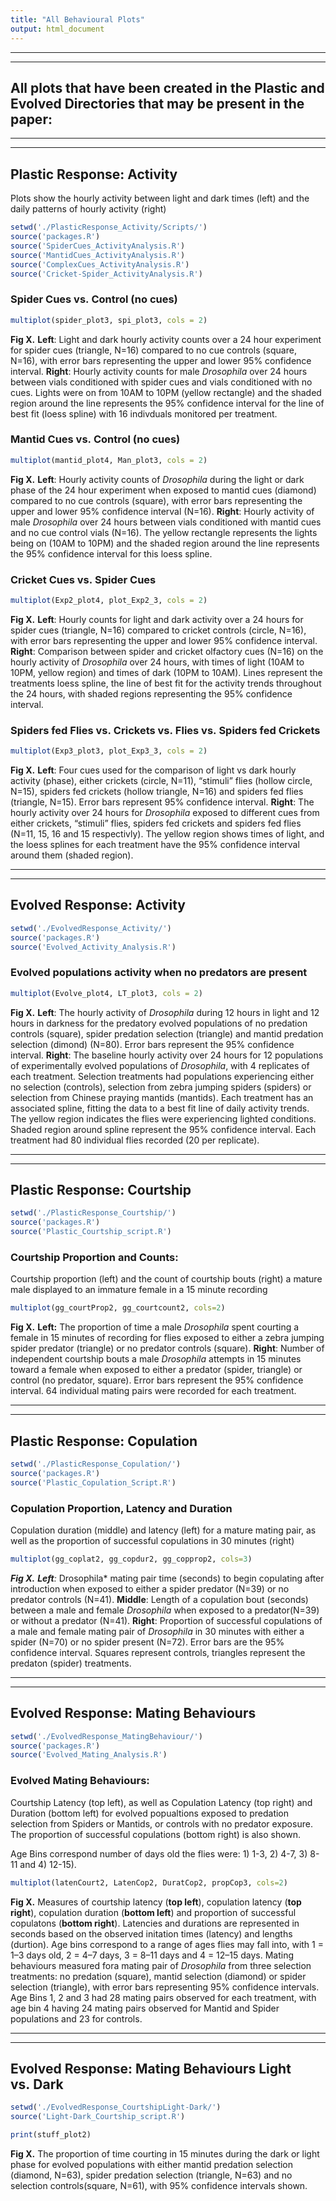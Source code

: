 ```yaml
---
title: "All Behavioural Plots"
output: html_document
---
```


________________________________________________________________
________________________________________________________________
## All plots that have been created in the Plastic and Evolved Directories that may be present in the paper:
________________________________________________________________
________________________________________________________________
## Plastic Response: Activity

Plots show the hourly activity between light and dark times (left) and the daily patterns of hourly activity (right)

```r
setwd('./PlasticResponse_Activity/Scripts/')
source('packages.R')
source('SpiderCues_ActivityAnalysis.R')
source('MantidCues_ActivityAnalysis.R')
source('ComplexCues_ActivityAnalysis.R')
source('Cricket-Spider_ActivityAnalysis.R')
```

### Spider Cues vs. Control (no cues)
```r
multiplot(spider_plot3, spi_plot3, cols = 2)
```

**Fig X.** **Left**: Light and dark hourly activity counts over a 24 hour experiment for spider cues (triangle, N=16) compared to no cue controls (square, N=16), with error bars representing the upper and lower 95% confidence interval. **Right**: Hourly activity counts for male *Drosophila* over 24 hours between vials conditioned with spider cues and vials conditioned with no cues. Lights were on from 10AM to 10PM (yellow rectangle) and the shaded region around the line represents the 95% confidence interval for the line of best fit (loess spline) with 16 indivduals monitored per treatment.

### Mantid Cues vs. Control (no cues)
```r
multiplot(mantid_plot4, Man_plot3, cols = 2)
```

**Fig X.** **Left**: Hourly activity counts of *Drosophila* during the light or dark phase of the 24 hour experiment when exposed to mantid cues (diamond) compared to no cue controls (square), with error bars representing the upper and lower 95% confidence interval (N=16). **Right**: Hourly activity of male *Drosophila* over 24 hours between vials conditioned with mantid cues and no cue control vials (N=16). The yellow rectangle represents the lights being on (10AM to 10PM) and the shaded region around the line represents the 95% confidence interval for this loess spline.


### Cricket Cues vs. Spider Cues
```r
multiplot(Exp2_plot4, plot_Exp2_3, cols = 2)
```

**Fig X.** **Left**: Hourly counts for light and dark activity over a 24 hours for spider cues (triangle, N=16) compared to cricket controls (circle, N=16), with error bars representing the upper and lower 95% confidence interval. **Right**: Comparison between spider and cricket olfactory cues (N=16) on the hourly activity of *Drosophila* over 24 hours, with times of light (10AM to 10PM, yellow region) and times of dark (10PM to 10AM). Lines represent the treatments loess spline, the line of best fit for the activity trends throughout the 24 hours, with shaded regions representing the 95% confidence interval.

### Spiders fed Flies vs. Crickets vs. Flies vs. Spiders fed Crickets
```r
multiplot(Exp3_plot3, plot_Exp3_3, cols = 2)
```

**Fig X.** **Left**: Four cues used for the comparison of light vs dark hourly activity (phase), either crickets (circle, N=11), “stimuli” flies (hollow circle, N=15), spiders fed crickets (hollow triangle, N=16) and spiders fed flies (triangle, N=15). Error bars represent 95% confidence interval. **Right**: The hourly activity over 24 hours for *Drosophila* exposed to different cues from either crickets, “stimuli” flies, spiders fed crickets and spiders fed flies (N=11, 15, 16 and 15 respectivly). The yellow region shows times of light, and the loess splines for each treatment have the 95% confidence interval around them (shaded region).

________________________________________________________________
________________________________________________________________
## Evolved Response: Activity
```r
setwd('./EvolvedResponse_Activity/')
source('packages.R')
source('Evolved_Activity_Analysis.R')
```

### Evolved populations activity when no predators are present

```r
multiplot(Evolve_plot4, LT_plot3, cols = 2)
```

**Fig X.** **Left**: The hourly activity of *Drosophila* during 12 hours in light and 12 hours in darkness for the predatory evolved populations of no predation controls (square), spider predation selection (triangle) and mantid predation selection (dimond) (N=80). Error bars represent the 95% confidence interval. **Right**: The baseline hourly activity over 24 hours for 12 populations of experimentally evolved populations of *Drosophila*, with 4 replicates of each treatment. Selection treatments had populations experiencing either no selection (controls), selection from zebra jumping spiders (spiders) or selection from Chinese praying mantids (mantids). Each treatment has an associated spline, fitting the data to a best fit line of daily activity trends. The yellow region indicates the flies were experiencing lighted conditions. Shaded region around spline represent the 95% confidence interval. Each treatment had 80 individual flies recorded (20 per replicate).

________________________________________________________________
________________________________________________________________

## Plastic Response: Courtship
```r
setwd('./PlasticResponse_Courtship/')
source('packages.R')
source('Plastic_Courtship_script.R')
```

### Courtship Proportion and Counts:

Courtship proportion (left) and the count of courtship bouts (right) a mature male displayed to an immature female in a 15 minute recording

```r
multiplot(gg_courtProp2, gg_courtcount2, cols=2)
```

**Fig X.** **Left:** The proportion of time a male *Drosophila* spent courting a female in 15 minutes of recording for flies exposed to either a zebra jumping spider predator (triangle) or no predator controls (square). **Right**: Number of independent courtship bouts a male *Drosophila* attempts in 15 minutes toward a female when exposed to either a predator (spider, triangle) or control (no predator, square). Error bars represent the 95% confidence interval. 64 individual mating pairs were recorded for each treatment.

________________________________________________________________
________________________________________________________________

## Plastic Response: Copulation

```r
setwd('./PlasticResponse_Copulation/')
source('packages.R')
source('Plastic_Copulation_Script.R')
```

### Copulation Proportion, Latency and Duration

Copulation duration (middle) and latency (left) for a mature mating pair, as well as the proportion of successful copulations in 30 minutes (right)

```r
multiplot(gg_coplat2, gg_copdur2, gg_copprop2, cols=3)
```

***Fig X.** **Left**: *Drosophila* mating pair time (seconds) to begin copulating after introduction when exposed to either a spider predator (N=39) or no predator controls (N=41). **Middle**: Length of a copulation bout (seconds) between a male and female *Drosophila* when exposed to a predator(N=39) or without a predator (N=41). **Right**: Proportion of successful copulations of a male and female mating pair of *Drosophila* in 30 minutes with either a spider (N=70) or no spider present (N=72). Error bars are the 95% confidence interval. Squares represent controls, triangles represent the predaton (spider) treatments.

________________________________________________________________
________________________________________________________________

## Evolved Response: Mating Behaviours

```r
setwd('./EvolvedResponse_MatingBehaviour/')
source('packages.R')
source('Evolved_Mating_Analysis.R')
```

### Evolved Mating Behaviours: 

Courtship Latency (top left), as well as Copulation Latency (top right) and Duration (bottom left) for evolved popualtions exposed to predation selection from Spiders or Mantids, or controls with no predator exposure. The proportion of successful copulations (bottom right) is also shown. 

Age Bins correspond number of days old the flies were: 1) 1-3, 2) 4-7, 3) 8-11 and 4) 12-15).

```r
multiplot(latenCourt2, LatenCop2, DuratCop2, propCop3, cols=2)
```

**Fig X.** Measures of courtship latency (**top left**), copulation latency (**top right**), copulation duration (**bottom left**) and proportion of successful copulatons (**bottom right**). Latencies and durations are represented in seconds based on the observed initation times (latency) and lengths (durtion). Age bins correspond to a range of ages flies may fall into, with 1 = 1–3 days old, 2 = 4–7 days, 3 = 8–11 days and 4 = 12–15 days. Mating behaviours measured fora mating pair of *Drosophila* from three selection treatments: no predation (square), mantid selection (diamond) or spider selection (triangle), with error bars representing 95% confidence intervals. Age Bins 1, 2 and 3 had 28 mating pairs observed for each treatment, with age bin 4 having 24 mating pairs observed for Mantid and Spider populations and 23 for controls. 


________________________________________________________________
________________________________________________________________


## Evolved Response: Mating Behaviours Light vs. Dark

```r
setwd('./EvolvedResponse_CourtshipLight-Dark/')
source('Light-Dark_Courtship_script.R')
```

```r
print(stuff_plot2)
```

**Fig X.** The proportion of time courting in 15 minutes during the dark or light phase for evolved populations with either mantid predation selection (diamond, N=63), spider predation selection (triangle, N=63) and no selection controls(square, N=61), with 95% confidence intervals shown.